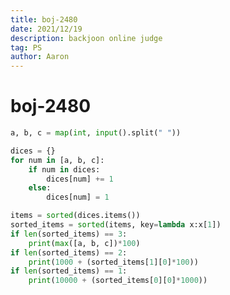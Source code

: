 ```yaml
---
title: boj-2480
date: 2021/12/19
description: backjoon online judge
tag: PS
author: Aaron
---
```


# boj-2480

```python
a, b, c = map(int, input().split(" "))

dices = {}
for num in [a, b, c]:
    if num in dices:
        dices[num] += 1
    else:
        dices[num] = 1

items = sorted(dices.items())
sorted_items = sorted(items, key=lambda x:x[1])
if len(sorted_items) == 3:
    print(max([a, b, c])*100)
if len(sorted_items) == 2:
    print(1000 + (sorted_items[1][0]*100))
if len(sorted_items) == 1:
    print(10000 + (sorted_items[0][0]*1000))
```


